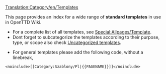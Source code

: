 [[Translation:Category/en/Templates]]

This page provides an index for a wide range of '''standard templates''' in use in OpenTTD Wiki.

* For a complete list of all templates, see [[Special:Allpages/Template]]. 
* Dont forget to subcategorize the templates according to their purpose, type, or scope also check [[Special:Uncategorizedtemplates|Uncategorized templates]].


* For general templates please add the following code, without a linebreak, 
<pre>
<noinclude>[[Category:Szablony/Pl|{{PAGENAME}}]]</noinclude>
</pre>